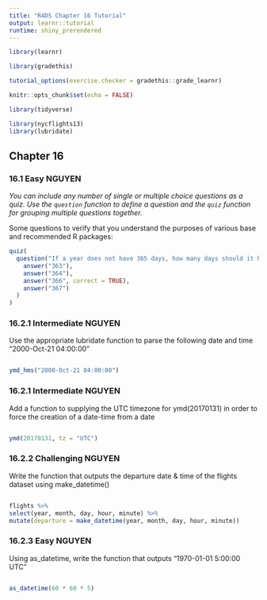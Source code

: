 ```yaml
---
title: "R4DS Chapter 16 Tutorial"
output: learnr::tutorial
runtime: shiny_prerendered
---
```


```r

library(learnr)

library(gradethis)

tutorial_options(exercise.checker = gradethis::grade_learnr)

knitr::opts_chunk$set(echo = FALSE)

library(tidyverse)

library(nycflights13)
library(lubridate)

```



## Chapter 16

### 16.1 Easy NGUYEN 


*You can include any number of single or multiple choice questions as a quiz. Use the `question` function to define a question and the `quiz` function for grouping multiple questions together.*

Some questions to verify that you understand the purposes of various base and recommended R packages:

```r
quiz(
  question("If a year does not have 365 days, how many days should it have?",
    answer("363"),
    answer("364"),
    answer("366", correct = TRUE),
    answer("367")
  )
)
```


### 16.2.1 Intermediate NGUYEN


Use the appropriate lubridate function to parse the following date and time
 "2000-Oct-21 04:00:00"

```r

```

```r
ymd_hms("2000-Oct-21 04:00:00")
```

### 16.2.1 Intermediate NGUYEN
Add a function to supplying the UTC timezone for ymd(20170131) in order to force the creation of a date-time from a date
```r

```

```r
ymd(20170131, tz = "UTC")
```

### 16.2.2 Challenging NGUYEN
Write the function that outputs the departure date & time of the flights dataset using make_datetime()
```r

```

```r
flights %>%
select(year, month, day, hour, minute) %>%
mutate(departure = make_datetime(year, month, day, hour, minute))
```

### 16.2.3 Easy NGUYEN
Using as_datetime, write the function that outputs "1970-01-01 5:00:00 UTC"
```r

```

```r
as_datetime(60 * 60 * 5)
```










